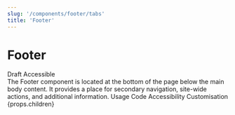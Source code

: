 ```yaml
---
slug: '/components/footer/tabs'
title: 'Footer'
---
```




# Footer

<div class="status-label-description">
  <StatusLabel type="alert">Draft</StatusLabel>
  <StatusLabel type="success" style={{ marginLeft: 'var(--spacing-xs)' }}>
    Accessible
  </StatusLabel>
  <StatusLabelTooltip/>
</div>

<LeadParagraph>
  The Footer component is located at the bottom of the page below the main body content. It provides a place for secondary navigation, site-wide actions, and additional information.
</LeadParagraph>

<PageTabs pageContext={props.pageContext}>
  <PageTabs.TabList>
    <PageTabs.Tab href="/">Usage</PageTabs.Tab>
    <PageTabs.Tab href="/code">Code</PageTabs.Tab>
    <PageTabs.Tab href="/accessibility">Accessibility</PageTabs.Tab>
    <PageTabs.Tab href="/customisation">Customisation</PageTabs.Tab>
  </PageTabs.TabList>
  <PageTabs.TabPanel>{props.children}</PageTabs.TabPanel>
</PageTabs>

